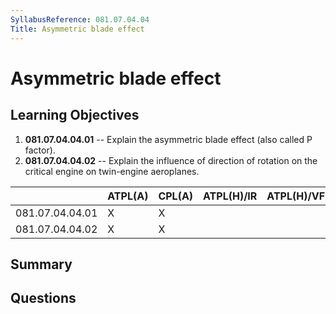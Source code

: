 ```yaml
---
SyllabusReference: 081.07.04.04
Title: Asymmetric blade effect
---
```


# Asymmetric blade effect

## Learning Objectives

1.  **081.07.04.04.01** -- Explain the asymmetric blade effect (also called P
    factor).
2.  **081.07.04.04.02** -- Explain the influence of direction of rotation on the
    critical engine on twin-engine aeroplanes.

|                 | ATPL(A) | CPL(A) | ATPL(H)/IR | ATPL(H)/VFR | CPL(H) | IR | CBIR(A) |
| --------------- | ------- | ------ | ---------- | ----------- | ------ | -- | ------- |
| 081.07.04.04.01 | X       | X      |            |             |        |    |         |
| 081.07.04.04.02 | X       | X      |            |             |        |    |         |

## Summary

## Questions
